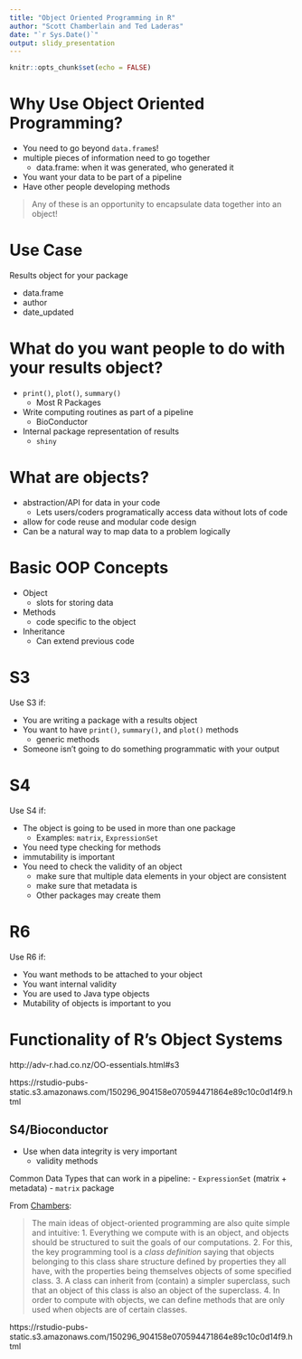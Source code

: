 ```yaml
---
title: "Object Oriented Programming in R"
author: "Scott Chamberlain and Ted Laderas"
date: "`r Sys.Date()`"
output: slidy_presentation
---
```


```r
knitr::opts_chunk$set(echo = FALSE)
```

# Why Use Object Oriented Programming?

- You need to go beyond `data.frame`s!
- multiple pieces of information need to go together
  - data.frame: when it was generated, who generated it
- You want your data to be part of a pipeline 
- Have other people developing methods

> Any of these is an opportunity to encapsulate data together into an object!

# Use Case

Results object for your package

- data.frame
- author
- date_updated

# What do you want people to do with your results object?

- `print()`, `plot()`, `summary()`
  - Most R Packages
- Write computing routines as part of a pipeline
  - BioConductor
- Internal package representation of results
  - `shiny`

# What are objects?

- abstraction/API for data in your code
  - Lets users/coders programatically access data without lots of code
- allow for code reuse and modular code design
- Can be a natural way to map data to a problem logically


# Basic OOP Concepts

- Object
    - slots for storing data
- Methods
    - code specific to the object
- Inheritance
    - Can extend previous code

# S3

Use S3 if:

- You are writing a package with a results object
- You want to have `print()`, `summary()`, and `plot()` methods
  - generic methods
- Someone isn't going to do something programmatic with your output

# S4

Use S4 if:

- The object is going to be used in more than one package
  - Examples: `matrix`, `ExpressionSet`
- You need type checking for methods
- immutability is important
- You need to check the validity of an object
  - make sure that multiple data elements in your object are consistent
  - make sure that metadata is 
  - Other packages may create them

# R6

Use R6 if:

- You want methods to be attached to your object
- You want internal validity
- You are used to Java type objects
- Mutability of objects is important to you

# Functionality of R's Object Systems

http://adv-r.had.co.nz/OO-essentials.html#s3

https://rstudio-pubs-static.s3.amazonaws.com/150296_904158e070594471864e89c10c0d14f9.html

## S4/Bioconductor

- Use when data integrity is very important
  - validity methods

Common Data Types that can work in a pipeline:
  - `ExpressionSet` (matrix + metadata)
  - `matrix` package

From [Chambers](https://projecteuclid.org/download/pdfview_1/euclid.ss/1408368569):

> The main ideas of object-oriented programming are also quite simple and intuitive:
1. Everything we compute with is an object, and objects should be structured to suit the goals of our computations.
2. For this, the key programming tool is a *class definition* saying that objects belonging to this class share structure defined by properties they all have, with the properties being themselves objects of some specified class.
3. A class can inherit from (contain) a simpler superclass, such that an object of this class is also an object of the superclass.
4. In order to compute with objects, we can define methods that are only used when objects are of certain classes.

https://rstudio-pubs-static.s3.amazonaws.com/150296_904158e070594471864e89c10c0d14f9.html



